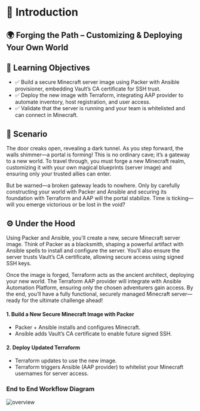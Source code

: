 # 📜 Introduction
## 🌍 Forging the Path – Customizing & Deploying Your Own World

## 🎯 Learning Objectives

* ✅ Build a secure Minecraft server image using Packer with Ansible provisioner, embedding Vault’s CA certificate for SSH trust.
* ✅ Deploy the new image with Terraform, integrating AAP provider to automate inventory, host registration, and user access.
* ✅ Validate that the server is running and your team is whitelisted and can connect in Minecraft.

## 📖 Scenario
The door creaks open, revealing a dark tunnel. As you step forward, the walls shimmer—a portal is forming! This is no ordinary cave; it’s a gateway to a new world. To travel through, you must forge a new Minecraft realm, customizing it with your own magical blueprints (server image) and ensuring only your trusted allies can enter.

But be warned—a broken gateway leads to nowhere. Only by carefully constructing your world with Packer and Ansible and securing its foundation with Terraform and AAP will the portal stabilize. Time is ticking—will you emerge victorious or be lost in the void?

## ⚙️ Under the Hood
Using Packer and Ansible, you'll create a new, secure Minecraft server image. Think of Packer as a blacksmith, shaping a powerful artifact with Ansible spells to install and configure the server. You’ll also ensure the server trusts Vault’s CA certificate, allowing secure access using signed SSH keys.

Once the image is forged, Terraform acts as the ancient architect, deploying your new world. The Terraform AAP provider will integrate with Ansible Automation Platform, ensuring only the chosen adventurers gain access. By the end, you’ll have a fully functional, securely managed Minecraft server—ready for the ultimate challenge ahead!

#### 1. Build a New Secure Minecraft Image with Packer
* Packer + Ansible installs and configures Minecraft.
* Ansible adds Vault’s CA certificate to enable future signed SSH.


#### 2. Deploy Updated Terraform 
* Terraform updates to use the new image.
* Terraform triggers Ansible (AAP provider) to whitelist your Minecraft usernames for server access.

### End to End Workflow Diagram

![overview](/assets/task_3/packer-vault-tf.png)